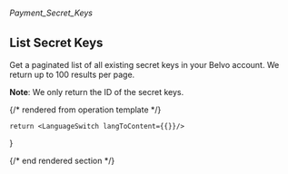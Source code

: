###### *Payment_Secret_Keys*

## List Secret Keys

Get a paginated list of all existing secret keys in your Belvo account. We return up to 100 results per page.


  **Note**: We only return the ID of the secret keys.


{/* rendered from operation template */}


    return <LanguageSwitch langToContent={{}}/>
}

<Operation />

{/* end rendered section */}

